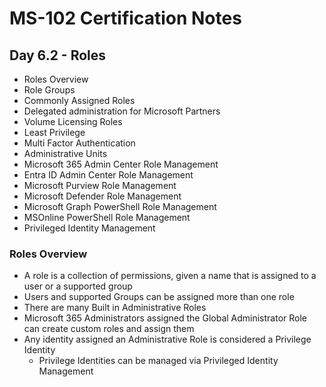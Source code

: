 # MS-102 Certification Notes
## Day 6.2 - Roles

* Roles Overview
* Role Groups
* Commonly Assigned Roles
* Delegated administration for Microsoft Partners
* Volume Licensing Roles
* Least Privilege
* Multi Factor Authentication
* Administrative Units
* Microsoft 365 Admin Center Role Management
* Entra ID Admin Center Role Management
* Microsoft Purview Role Management
* Microsoft Defender Role Management
* Microsoft Graph PowerShell Role Management
* MSOnline PowerShell Role Management
* Privileged Identity Management

### Roles Overview
* A role is a collection of permissions, given a name that is assigned to a user or a supported group
* Users and supported Groups can be assigned more than one role
* There are many Built in Administrative Roles
* Microsoft 365 Administrators assigned the Global Administrator Role can create custom roles and assign them
* Any identity assigned an Administrative Role is considered a Privilege Identity
	* Privilege Identities can be managed via Privileged Identity Management
